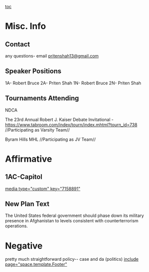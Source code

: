 [[toc]]
=Misc. Info= 
==﻿Contact== 
﻿any questions- email [[mailto:pritenshah13@gmail.com|pritenshah13@gmail.com]]
==﻿Speaker Positions== 
1A- Robert Bruce
2A- Priten Shah
1N- Robert Bruce
2N- Priten Shah
==﻿Tournaments Attending== 
NDCA

The 23rd Annual Robert J. Kaiser Debate Invitational - [[https://www.tabroom.com/index/tourn/index.mhtml?tourn_id=738]]
//Participating as Varsity Team//

Byram Hills MHL
//Participating as JV Team//
=﻿Affirmative= 
==1AC-Capitol== 
[[media type="custom" key="7158891"]]
==New Plan Text== 
<span class="Underline0">The United States federal government should phase down its military presence in Afghanistan to levels consistent with counterterrorism operations. </span>


<span style="display: block; text-align: left;"> </span>

=Negative= 
pretty much straightforward policy-- case and da (politics)
[[include page="space.template.Footer"]]
